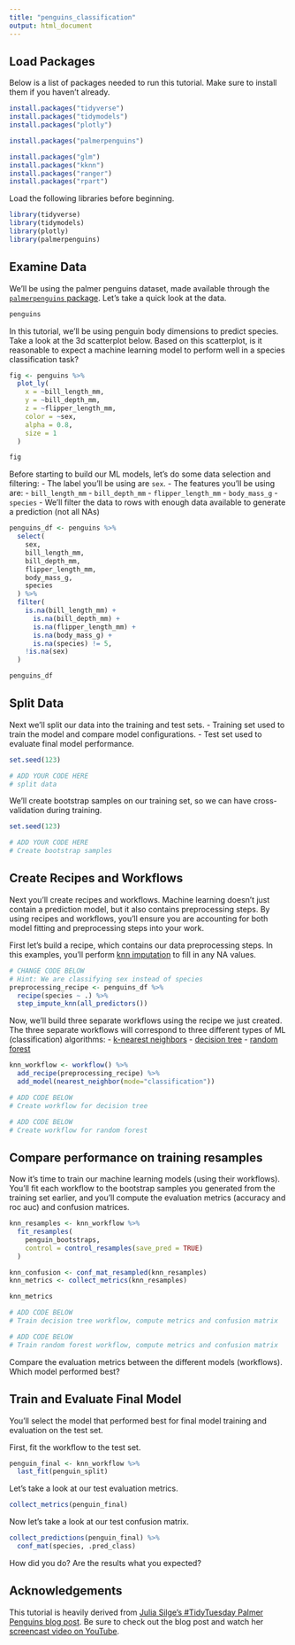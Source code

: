 ```yaml
---
title: "penguins_classification"
output: html_document
---
```



## Load Packages
Below is a list of packages needed to run this tutorial. Make sure to install them if you haven't already.
```r
install.packages("tidyverse")
install.packages("tidymodels")
install.packages("plotly")

install.packages("palmerpenguins")

install.packages("glm")
install.packages("kknn")
install.packages("ranger")
install.packages("rpart")
```

Load the following libraries before beginning.
```r
library(tidyverse)
library(tidymodels)
library(plotly)
library(palmerpenguins)
```

## Examine Data
We'll be using the palmer penguins dataset, made available through the [`palmerpenguins` package](https://allisonhorst.github.io/palmerpenguins/). Let's take a quick look at the data.
```r
penguins
```

In this tutorial, we'll be using penguin body dimensions to predict species. Take a look at the 3d scatterplot below. Based on this scatterplot, is it reasonable to expect a machine learning model to perform well in a species classification task?
```r
fig <- penguins %>%
  plot_ly(
    x = ~bill_length_mm, 
    y = ~bill_depth_mm, 
    z = ~flipper_length_mm,
    color = ~sex,
    alpha = 0.8,
    size = 1
  )

fig
```

Before starting to build our ML models, let's do some data selection and filtering:
- The label you'll be using are `sex`.
- The features you'll be using are:
  - `bill_length_mm`
  - `bill_depth_mm`
  - `flipper_length_mm`
  - `body_mass_g`
  - `species`
- We'll filter the data to rows with enough data available to generate a prediction (not all NAs)
```r
penguins_df <- penguins %>%
  select(
    sex,
    bill_length_mm, 
    bill_depth_mm,
    flipper_length_mm,
    body_mass_g,
    species
  ) %>%
  filter(
    is.na(bill_length_mm) + 
      is.na(bill_depth_mm) + 
      is.na(flipper_length_mm) + 
      is.na(body_mass_g) + 
      is.na(species) != 5,
    !is.na(sex)
  )

penguins_df
```

## Split Data
Next we'll split our data into the training and test sets.
- Training set used to train the model and compare model configurations.
- Test set used to evaluate final model performance.
```r
set.seed(123)

# ADD YOUR CODE HERE
# split data
```

We'll create bootstrap samples on our training set, so we can have cross-validation during training.
```r
set.seed(123)

# ADD YOUR CODE HERE
# Create bootstrap samples
```

## Create Recipes and Workflows
Next you'll create recipes and workflows. Machine learning doesn't just contain a prediction model, but it also contains preprocessing steps. By using recipes and workflows, you'll ensure you are accounting for both model fitting and preprocessing steps into your work.

First let's build a recipe, which contains our data preprocessing steps. In this examples, you'll perform [knn imputation](https://machinelearningmastery.com/knn-imputation-for-missing-values-in-machine-learning/) to fill in any NA values.
```r
# CHANGE CODE BELOW
# Hint: We are classifying sex instead of species
preprocessing_recipe <- penguins_df %>%
  recipe(species ~ .) %>%
  step_impute_knn(all_predictors())
```

Now, we'll build three separate workflows using the recipe we just created. The three separate workflows will correspond to three different types of ML (classification) algorithms: 
- [k-nearest neighbors](https://en.wikipedia.org/wiki/K-nearest_neighbors_algorithm) - [decision tree](https://en.wikipedia.org/wiki/Decision_tree_learning)
- [random forest](https://en.wikipedia.org/wiki/Random_forest)

```r
knn_workflow <- workflow() %>%
  add_recipe(preprocessing_recipe) %>%
  add_model(nearest_neighbor(mode="classification"))
```

```r
# ADD CODE BELOW
# Create workflow for decision tree
```

```r
# ADD CODE BELOW
# Create workflow for random forest
```

## Compare performance on training resamples

Now it's time to train our machine learning models (using their workflows). You'll fit each workflow to the bootstrap samples you generated from the training set earlier, and you'll compute the evaluation metrics (accuracy and roc auc) and confusion matrices.

```r
knn_resamples <- knn_workflow %>%
  fit_resamples(
    penguin_bootstraps,
    control = control_resamples(save_pred = TRUE)
  )

knn_confusion <- conf_mat_resampled(knn_resamples)
knn_metrics <- collect_metrics(knn_resamples)

knn_metrics
```

```r
# ADD CODE BELOW
# Train decision tree workflow, compute metrics and confusion matrix
```

```r
# ADD CODE BELOW
# Train random forest workflow, compute metrics and confusion matrix
```
Compare the evaluation metrics between the different models (workflows). Which model performed best?

## Train and Evaluate Final Model
You'll select the model that performed best for final model training and evaluation on the test set.

First, fit the workflow to the test set.
```r
penguin_final <- knn_workflow %>%
  last_fit(penguin_split)
```

Let's take a look at our test evaluation metrics.
```r
collect_metrics(penguin_final)
```
Now let's take a look at our test confusion matrix.
```r
collect_predictions(penguin_final) %>%
  conf_mat(species, .pred_class)
```

How did you do? Are the results what you expected? 

## Acknowledgements
This tutorial is heavily derived from [Julia Silge's #TidyTuesday Palmer Penguins blog post](https://juliasilge.com/blog/palmer-penguins/). Be sure to check out the blog post and watch her [screencast video on YouTube](https://youtu.be/z57i2GVcdww).